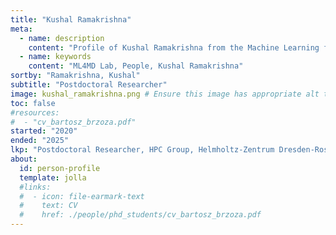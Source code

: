 ```yaml
---
title: "Kushal Ramakrishna"
meta:
  - name: description
    content: "Profile of Kushal Ramakrishna from the Machine Learning for Materials Design (ML4MD) Lab."
  - name: keywords
    content: "ML4MD Lab, People, Kushal Ramakrishna"
sortby: "Ramakrishna, Kushal"
subtitle: "Postdoctoral Researcher"
image: kushal_ramakrishna.png # Ensure this image has appropriate alt text if used directly in content
toc: false
#resources: 
#  - "cv_bartosz_brzoza.pdf"
started: "2020"
ended: "2025"
lkp: "Postdoctoral Researcher, HPC Group, Helmholtz-Zentrum Dresden-Rossendorf, Germany"
about:
  id: person-profile
  template: jolla
  #links:
  #  - icon: file-earmark-text
  #    text: CV
  #    href: ./people/phd_students/cv_bartosz_brzoza.pdf
---
```


:::{#person-profile}
:::

<!---
## Biography
## Experience
## Education
-->
